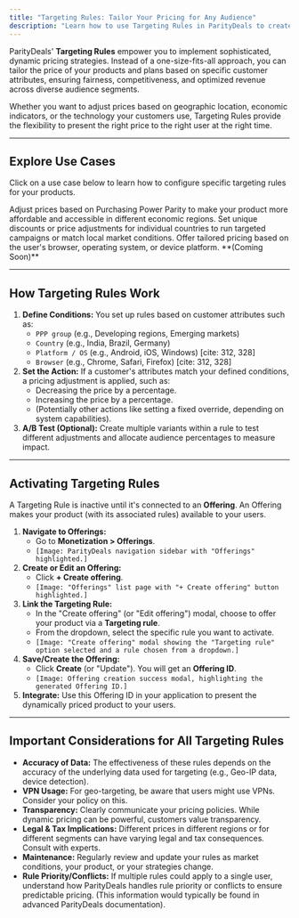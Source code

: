 ```yaml
---
title: "Targeting Rules: Tailor Your Pricing for Any Audience"
description: "Learn how to use Targeting Rules in ParityDeals to create dynamic pricing strategies based on customer attributes like location, PPP, device, and more."
---
```


ParityDeals' **Targeting Rules** empower you to implement sophisticated, dynamic pricing strategies. Instead of a one-size-fits-all approach, you can tailor the price of your products and plans based on specific customer attributes, ensuring fairness, competitiveness, and optimized revenue across diverse audience segments.

Whether you want to adjust prices based on geographic location, economic indicators, or the technology your customers use, Targeting Rules provide the flexibility to present the right price to the right user at the right time.

---

## Explore Use Cases

Click on a use case below to learn how to configure specific targeting rules for your products.

<CardGroup cols={3}>
  <Card
    title="PPP-Based Pricing"
    icon="globe"
    href="/dynamic pricing/purchaisng-parity-power-pricing"
  >
    Adjust prices based on Purchasing Power Parity to make your product more affordable and accessible in different economic regions.
  </Card>
  <Card
    title="Country-Specific Pricing"
    icon="flag"
    href="/dynamic pricing/country-based" 
  >
    Set unique discounts or price adjustments for individual countries to run targeted campaigns or match local market conditions.
  </Card>
  <Card
    title="Browser, Platform & OS Targeting (Coming Soon)"
    icon="laptop-mobile"
    href="/dynamic pricing/browser"
  >
    Offer tailored pricing based on the user's browser, operating system, or device platform. **(Coming Soon)**
  </Card>
</CardGroup>

---

## How Targeting Rules Work

1.  **Define Conditions:** You set up rules based on customer attributes such as:
    * `PPP group` (e.g., Developing regions, Emerging markets)
    * `Country` (e.g., India, Brazil, Germany)
    * `Platform / OS` (e.g., Android, iOS, Windows) [cite: 312, 328]
    * `Browser` (e.g., Chrome, Safari, Firefox) [cite: 312, 328]
2.  **Set the Action:** If a customer's attributes match your defined conditions, a pricing adjustment is applied, such as:
    * Decreasing the price by a percentage.
    * Increasing the price by a percentage.
    * (Potentially other actions like setting a fixed override, depending on system capabilities).
3.  **A/B Test (Optional):** Create multiple variants within a rule to test different adjustments and allocate audience percentages to measure impact.

---

## Activating Targeting Rules

A Targeting Rule is inactive until it's connected to an **Offering**. An Offering makes your product (with its associated rules) available to your users.

1.  **Navigate to Offerings:**
    * Go to **Monetization > Offerings**.
    * `[Image: ParityDeals navigation sidebar with "Offerings" highlighted.]`
2.  **Create or Edit an Offering:**
    * Click **+ Create offering**.
    * `[Image: "Offerings" list page with "+ Create offering" button highlighted.]`
3.  **Link the Targeting Rule:**
    * In the "Create offering" (or "Edit offering") modal, choose to offer your product via a **Targeting rule**.
    * From the dropdown, select the specific rule you want to activate.
    * `[Image: "Create offering" modal showing the "Targeting rule" option selected and a rule chosen from a dropdown.]`
4.  **Save/Create the Offering:**
    * Click **Create** (or "Update"). You will get an **Offering ID**.
    * `[Image: Offering creation success modal, highlighting the generated Offering ID.]`
5.  **Integrate:** Use this Offering ID in your application to present the dynamically priced product to your users.

---

## Important Considerations for All Targeting Rules

* **Accuracy of Data:** The effectiveness of these rules depends on the accuracy of the underlying data used for targeting (e.g., Geo-IP data, device detection).
* **VPN Usage:** For geo-targeting, be aware that users might use VPNs. Consider your policy on this.
* **Transparency:** Clearly communicate your pricing policies. While dynamic pricing can be powerful, customers value transparency.
* **Legal & Tax Implications:** Different prices in different regions or for different segments can have varying legal and tax consequences. Consult with experts.
* **Maintenance:** Regularly review and update your rules as market conditions, your product, or your strategies change.
* **Rule Priority/Conflicts:** If multiple rules could apply to a single user, understand how ParityDeals handles rule priority or conflicts to ensure predictable pricing. (This information would typically be found in advanced ParityDeals documentation).